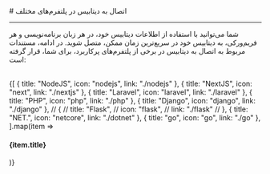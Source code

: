 

<Layout>
<Head>
<title>مستندات اتصال به MSSQL در پلتفرم‌های مختلف - لیارا</title>
<meta property="og:title" content="مستندات خدمات رایانش ابری لیارا" />
<meta property="og:description" content="مستندات قدم به قدم اتصال به دیتابیس MSSQL در پلتفرم‌ها و فریم‌ورک‌های مختلف"  />
<meta property="og:image" content="https://media.liara.ir/logos/liara-poster.jpg" />
</Head>
# اتصال به دیتابیس در پلتفرم‌های مختلف
<hr className="mb-2" />

شما می‌توانید با استفاده از اطلاعات دیتابیس خود، در هر زبان برنامه‌نویسی و هر فریم‌ورکی، به دیتابیس خود در سریع‌ترین زمان ممکن، متصل شوید. 
در ادامه، مستندات مربوط به اتصال به دیتابیس در برخی از پلتفرم‌های پرکاربرد، برای شما، قرار گرفته است:

<br />
<div className='h-2' />
<div className="grid md:grid-cols-4 gap-4">
            {[
    {
        title: "NodeJS",
        icon: "nodejs",
        link: "./nodejs"
      },
      {
        title: "NextJS",
        icon: "next",
        link: "./nextjs"
      },
      {
        title: "Laravel",
        icon: "laravel",
        link: "./laravel"
      },
      {
        title: "PHP",
        icon: "php",
        link: "./php"
      },
      {
        title: "Django",
        icon: "django",
        link: "./django"
      },
      // {
      //   title: "Flask",
      //   icon: "flask",
      //   link: "./flask"
      // },
      {
        title: "NET.",
        icon: "netcore",
        link: "./dotnet"
      },
      {
        title: "go",
        icon: "go",
        link: "./go"
      },
  ].map(item =>
    <Link href={item.link}>
    <Card className="flex cursor-pointer w-full items-center justify-between">
        <div className="flex items-center gap-3">
        <div className="w-[40px] p-1  bg-[#333] rounded-lg">
            <PlatformIcon platform={item.icon} />
        </div>
        <h4>
            {item.title}
        </h4>
        </div>
        <GoArrowLeft className="ml-1" />
    </Card>
    </Link>
            )}
          </div>
<div className='h-2' />

</Layout>